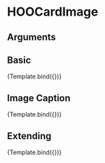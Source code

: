 
<Meta title="Components/Cards/Document Card/Elements/HOOCardImage" component={HOOCardImage} />

# HOOCardImage


## Arguments

<ArgsTable of={HOOCardImage} />


## Basic
<Canvas>
  <Story 
    name="Basic"
    args = { 
      { imageSource: "https://placekitten.com/320/180", imageAlt: "Kitten", width: 320, height: 180 }
    }>
    {Template.bind({})}
  </Story>
</Canvas>

## Image Caption
<Canvas>
  <Story 
    name="Image Caption"
    args = { 
      { imageSource: "https://placekitten.com/320/180", caption: "Cute Kitten Image", imageAlt: "Kitten", width: 320, height: 180 }
    }>
    {Template.bind({})}
  </Story>
</Canvas>

## Extending
<Canvas>
  <Story 
    name="Extending"
    args = { 
     { imageSource: "https://placekitten.com/320/180", imageAlt: "Kitten", width: 320, height: 180, rootElementAttributes: { style: { border: "10px solid pink" } }}
    }>
    {Template.bind({})}
  </Story>
</Canvas>